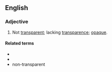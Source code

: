 ==English==

===Adjective===
{{en-adj|-}}

# Not [[transparent]]; lacking [[transparence]]; [[opaque]].

====Related terms====
* {{l|en|nontransparency}}
* {{l|en|nontransparently}}
* non-transparent